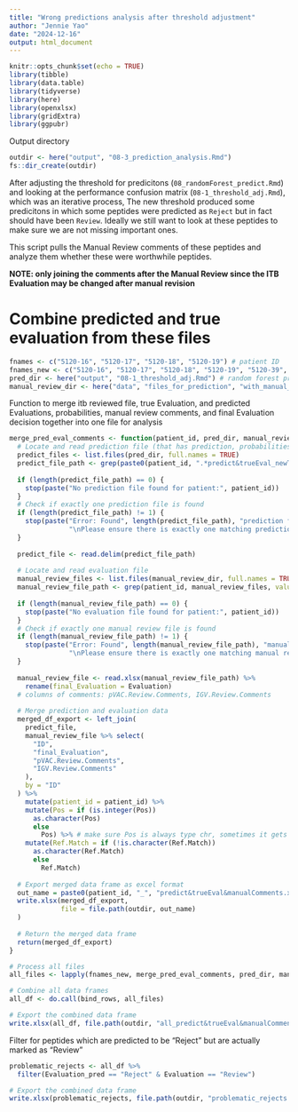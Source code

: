```yaml
---
title: "Wrong predictions analysis after threshold adjustment"
author: "Jennie Yao"
date: "2024-12-16"
output: html_document
---
```


```r
knitr::opts_chunk$set(echo = TRUE)
library(tibble)
library(data.table)
library(tidyverse)
library(here)
library(openxlsx)
library(gridExtra)
library(ggpubr)
```


Output directory
```r
outdir <- here("output", "08-3_prediction_analysis.Rmd")
fs::dir_create(outdir)
```

After adjusting the threshold for predicitons (`08_randomForest_predict.Rmd`) and looking at the performance confusion matrix (`08-1_threshold_adj.Rmd`), which was an iterative process, The new threshold produced some predicitons in which some peptides were predicted as `Reject` but in fact should have been `Review`. Ideally we still want to look at these peptides to make sure we are not missing important ones. 

This script pulls the Manual Review comments of these peptides and analyze them whether these were worthwhile peptides. 

**NOTE: only joining the comments after the Manual Review since the ITB Evaluation may be changed after manual revision**

# Combine predicted and true evaluation from these files
```r
fnames <- c("5120-16", "5120-17", "5120-18", "5120-19") # patient ID
fnames_new <- c("5120-16", "5120-17", "5120-18", "5120-19", "5120-39", "CTEP-10146-MD017-0052", "G110_Region1", "G110_Region2", "G113_Region1")
pred_dir <- here("output", "08-1_threshold_adj.Rmd") # random forest predictions
manual_review_dir <- here("data", "files_for_prediction", "with_manual_review_comments") # the itb file after the manual review process
```

Function to merge itb reviewed file, true Evaluation, and predicted Evaluations, probabilities, manual review comments, and final Evaluation decision together into one file for analysis

```r
merge_pred_eval_comments <- function(patient_id, pred_dir, manual_review_dir, outdir) {
  # Locate and read prediction file (that has prediction, probabilities, and actual Evaluations)
  predict_files <- list.files(pred_dir, full.names = TRUE)
  predict_file_path <- grep(paste0(patient_id, ".*predict&trueEval_newThreshold.*\\.tsv$"), predict_files, value = TRUE)
  
  if (length(predict_file_path) == 0) {
    stop(paste("No prediction file found for patient:", patient_id))
  }
  # Check if exactly one prediction file is found
  if (length(predict_file_path) != 1) {
    stop(paste("Error: Found", length(predict_file_path), "prediction files for patient ID:", patient_id,
               "\nPlease ensure there is exactly one matching prediction file."))
  }
  
  predict_file <- read.delim(predict_file_path)
  
  # Locate and read evaluation file
  manual_review_files <- list.files(manual_review_dir, full.names = TRUE)
  manual_review_file_path <- grep(patient_id, manual_review_files, value = TRUE)
  
  if (length(manual_review_file_path) == 0) {
    stop(paste("No evaluation file found for patient:", patient_id))
  }
  # Check if exactly one manual review file is found
  if (length(manual_review_file_path) != 1) {
    stop(paste("Error: Found", length(manual_review_file_path), "manual review files for patient ID:", patient_id,
               "\nPlease ensure there is exactly one matching manual review file."))
  }
  
  manual_review_file <- read.xlsx(manual_review_file_path) %>% 
    rename(final_Evaluation = Evaluation)
  # columns of comments: pVAC.Review.Comments, IGV.Review.Comments
  
  # Merge prediction and evaluation data
  merged_df_export <- left_join(
    predict_file,
    manual_review_file %>% select(
      "ID",
      "final_Evaluation",
      "pVAC.Review.Comments",
      "IGV.Review.Comments"
    ),
    by = "ID"
  ) %>%
    mutate(patient_id = patient_id) %>%
    mutate(Pos = if (is.integer(Pos))
      as.character(Pos)
      else
        Pos) %>% # make sure Pos is always type chr, sometimes it gets converted to int and messes up merging in the do.call step 
    mutate(Ref.Match = if (!is.character(Ref.Match))
      as.character(Ref.Match)
      else
        Ref.Match)
  
  # Export merged data frame as excel format
  out_name = paste0(patient_id, "_", "predict&trueEval&manualComments.xlsx")
  write.xlsx(merged_df_export, 
             file = file.path(outdir, out_name)
  )
  
  # Return the merged data frame
  return(merged_df_export)
}

# Process all files
all_files <- lapply(fnames_new, merge_pred_eval_comments, pred_dir, manual_review_dir, outdir)

# Combine all data frames
all_df <- do.call(bind_rows, all_files)

# Export the combined data frame
write.xlsx(all_df, file.path(outdir, "all_predict&trueEval&manualComments.xlsx"), rowNames = FALSE)
```

Filter for peptides which are predicted to be "Reject" but are actually marked as "Review"

```r
problematic_rejects <- all_df %>% 
  filter(Evaluation_pred == "Reject" & Evaluation == "Review")

# Export the combined data frame
write.xlsx(problematic_rejects, file.path(outdir, "problematic_rejects.xlsx"), rowNames = FALSE)
```

